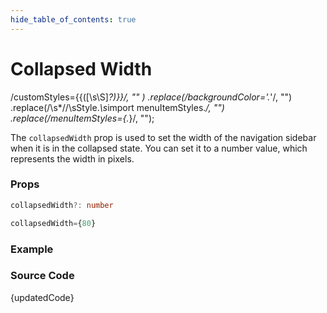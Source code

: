 ```yaml
---
hide_table_of_contents: true
---
```



# Collapsed Width

  /customStyles=\{\{([\s\S]*?)\}\}/,
  ""
)
  .replace(/backgroundColor='.*'/, "")
  .replace(/\s*\/\/\sStyle.*\s*import menuItemStyles.*/, "")
  .replace(/menuItemStyles={.*}/, "");

The `collapsedWidth` prop is used to set the width of the navigation sidebar when it is in the collapsed state. You can set it to a number value, which represents the width in pixels.

### Props

```ts noCopy
collapsedWidth?: number
```

```ts noCopy title='Default Value'
collapsedWidth={80}
```

### Example

<BrowserWindow url="/vertical-menu/vertical-nav/collapsed-width">
  <Provider>
    <CollapsedWidth />
  </Provider>
</BrowserWindow>

### Source Code

<TsToJsCodeSnippet>{updatedCode}</TsToJsCodeSnippet>
